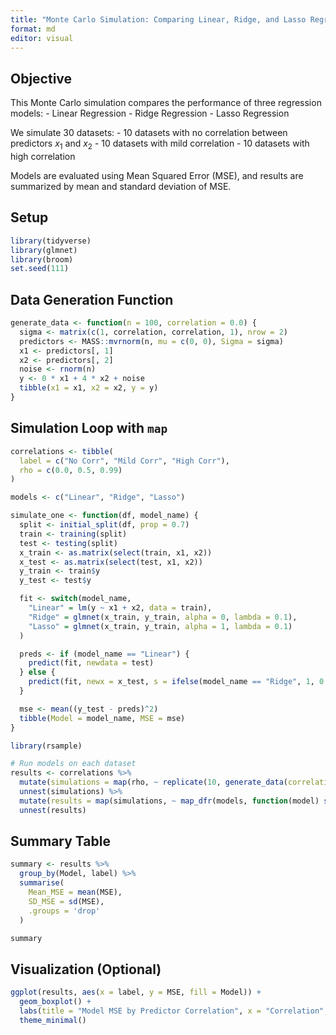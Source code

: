 ```yaml
---
title: "Monte Carlo Simulation: Comparing Linear, Ridge, and Lasso Regression"
format: md
editor: visual
---
```


## Objective

This Monte Carlo simulation compares the performance of three regression models:
- Linear Regression
- Ridge Regression
- Lasso Regression

We simulate 30 datasets:
- 10 datasets with no correlation between predictors $x_1$ and $x_2$
- 10 datasets with mild correlation
- 10 datasets with high correlation

Models are evaluated using Mean Squared Error (MSE), and results are summarized by mean and standard deviation of MSE.

## Setup

```r
library(tidyverse)
library(glmnet)
library(broom)
set.seed(111)
```

## Data Generation Function

```r
generate_data <- function(n = 100, correlation = 0.0) {
  sigma <- matrix(c(1, correlation, correlation, 1), nrow = 2)
  predictors <- MASS::mvrnorm(n, mu = c(0, 0), Sigma = sigma)
  x1 <- predictors[, 1]
  x2 <- predictors[, 2]
  noise <- rnorm(n)
  y <- 0 * x1 + 4 * x2 + noise
  tibble(x1 = x1, x2 = x2, y = y)
}
```

## Simulation Loop with `map`

```r
correlations <- tibble(
  label = c("No Corr", "Mild Corr", "High Corr"),
  rho = c(0.0, 0.5, 0.99)
)

models <- c("Linear", "Ridge", "Lasso")

simulate_one <- function(df, model_name) {
  split <- initial_split(df, prop = 0.7)
  train <- training(split)
  test <- testing(split)
  x_train <- as.matrix(select(train, x1, x2))
  x_test <- as.matrix(select(test, x1, x2))
  y_train <- train$y
  y_test <- test$y

  fit <- switch(model_name,
    "Linear" = lm(y ~ x1 + x2, data = train),
    "Ridge" = glmnet(x_train, y_train, alpha = 0, lambda = 0.1),
    "Lasso" = glmnet(x_train, y_train, alpha = 1, lambda = 0.1)
  )

  preds <- if (model_name == "Linear") {
    predict(fit, newdata = test)
  } else {
    predict(fit, newx = x_test, s = ifelse(model_name == "Ridge", 1, 0.1))
  }

  mse <- mean((y_test - preds)^2)
  tibble(Model = model_name, MSE = mse)
}

library(rsample)

# Run models on each dataset
results <- correlations %>%
  mutate(simulations = map(rho, ~ replicate(10, generate_data(correlation = .x), simplify = FALSE))) %>%
  unnest(simulations) %>%
  mutate(results = map(simulations, ~ map_dfr(models, function(model) simulate_one(., model)))) %>%
  unnest(results)
```

## Summary Table

```r
summary <- results %>%
  group_by(Model, label) %>%
  summarise(
    Mean_MSE = mean(MSE),
    SD_MSE = sd(MSE),
    .groups = 'drop'
  )

summary
```

## Visualization (Optional)

```r
ggplot(results, aes(x = label, y = MSE, fill = Model)) +
  geom_boxplot() +
  labs(title = "Model MSE by Predictor Correlation", x = "Correlation", y = "MSE") +
  theme_minimal()
```
